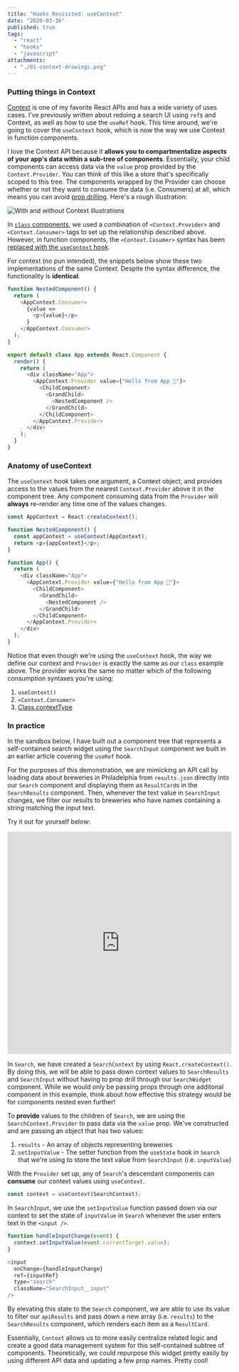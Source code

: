 ```yaml
---
title: "Hooks Revisited: useContext"
date: "2020-03-16"
published: true
tags:
  - "react"
  - "hooks"
  - "javascript"
attachments:
  - "./01-context-drawings.png"
---
```



### Putting things in Context

[Context]((https://reactjs.org/docs/context.html)) is one of my favorite React APIs and has a wide variety of uses cases. I've previously written about <Link to="2019-10-27-redoing-search">redoing a search UI using `ref`s and Context</Link>, as well as <Link to="/hooks-useref">how to use the `useRef` hook</Link>. This time around, we're going to cover the `useContext` hook, which is now the way we use Context in function components.

I love the Context API because it **allows you to compartmentalize aspects of your app's data within a sub-tree of components**. Essentially, your child components can access data via the `value` prop provided by the `Context.Provider`. You can think of this like a store that's specifically scoped to this tree. The components wrapped by the Provider can choose whether or not they want to consume the data (i.e. Consumers) at all, which means you can avoid [prop drilling](https://kentcdodds.com/blog/prop-drilling). Here's a rough illustration:

![With and without Context illustrations](./01-context-drawings.png)

In [`class` components](https://codesandbox.io/s/hooksusecontext-class-wdiii), we used a combination of `<Context.Provider>` and `<Context.Consumer>` tags to set up the relationship described above. However, in function components, the `<Context.Cosumer>` syntax has been [replaced with the `useContext` hook](https://codesandbox.io/s/hooksusecontext-hooks-8ss8k).

For context (no pun intended), the snippets below show these two implementations of the same Context. Despite the syntax difference, the functionality is **identical**.

```javascript
function NestedComponent() {
  return (
    <AppContext.Consumer>
      {value => 
        <p>{value}</p>
      }
    </AppContext.Consumer>
  );
}

export default class App extends React.Component {
  render() {
    return (
      <div className="App">
        <AppContext.Provider value={"Hello from App 👋"}>
          <ChildComponent>
            <GrandChild>
              <NestedComponent />
            </GrandChild>
          </ChildComponent>
        </AppContext.Provider>
      </div>
    );
  }
}
```

### Anatomy of useContext

The `useContext` hook takes one argument, a Context object, and provides access to the values from the nearest `Context.Provider` above it in the component tree. Any component consuming data from the `Provider` will **always** re-render any time one of the values changes.

```javascript
const AppContext = React.createContext();

function NestedComponent() {
  const appContext = useContext(AppContext);
  return <p>{appContext}</p>;
}

function App() {
  return (
    <div className="App">
      <AppContext.Provider value={"Hello from App 👋"}>
        <ChildComponent>
          <GrandChild>
            <NestedComponent />
          </GrandChild>
        </ChildComponent>
      </AppContext.Provider>
    </div>
  );
}
```

Notice that even though we're using the `useContext` hook, the way we define our context and `Provider` is exactly the same as our `class` example above. The provider works the same no matter which of the following consumption syntaxes you're using:

1. `useContext()`
2. `<Context.Consumer>`
3. [Class.contextType](https://reactjs.org/docs/context.html#classcontexttype)

### In practice

In the sandbox below, I have built out a component tree that represents a self-contained search widget using the `SearchInput` component we built in <Link to="/hooks-useref">an earlier article covering the `useRef` hook</Link>.

For the purposes of this demonstration, we are mimicking an API call by loading data about breweries in Philadelphia from `results.json` directly into our `Search` component and displaying them as `ResultCard`s in the `SearchResults` component. Then, whenever the text value in `SearchInput` changes, we filter our results to breweries who have names containing a string matching the input text.

Try it out for yourself below:

<iframe
     src="https://codesandbox.io/embed/hooksusecontext-in-practice-shd17?fontsize=14&hidenavigation=1&theme=dark"
     style="width:100%; height:500px; border:0; border-radius: 4px; overflow:hidden;"
     title="hooks/useContext (In Practice)"
     allow="geolocation; microphone; camera; midi; vr; accelerometer; gyroscope; payment; ambient-light-sensor; encrypted-media; usb"
     sandbox="allow-modals allow-forms allow-popups allow-scripts allow-same-origin"
   ></iframe>

In `Search`, we have created a `SearchContext` by using `React.createContext()`. By doing this, we will be able to pass down context values to `SearchResults` and `SearchInput` without having to prop drill through our `SearchWidget` component. While we would only be passing props through one additonal component in this example, think about how effective this strategy would be for components nested even further!

To **provide** values to the children of `Search`, we are using the `SearchContext.Provider` to pass data via the `value` prop. We've constructed and are passing an object that has two values:

1. `results` - An array of objects representing breweries
2. `setInputValue` - The setter function from the `useState` hook in `Search` that we're using to store the text value from `SearchInput` (i.e. `inputValue`)

With the `Provider` set up, any of `Search`'s descendant components can **consume** our context values using `useContext`. 

```javascript
const context = useContext(SearchContext);
```

In `SearchInput`, we use the `setInputValue` function passed down via our context to set the state of `inputValue` in `Search` whenever the user enters text in the `<input />`.

```javascript
function handleInputChange(event) {
  context.setInputValue(event.currentTarget.value);
}

<input
  onChange={handleInputChange}
  ref={inputRef}
  type="search"
  className="SearchInput__input"
/>
```

By elevating this state to the `Search` component, we are able to use its value to filter our `apiResults` and pass down a new array (i.e. `results`) to the `SearchResults` component, which renders each item as a `ResultCard`.

Essentially, `Context` allows us to more easily centralize related logic and create a good data management system for this self-contained subtree of components. Theoretically, we could repurpose this widget pretty easily by using different API data and updating a few prop names. Pretty cool!